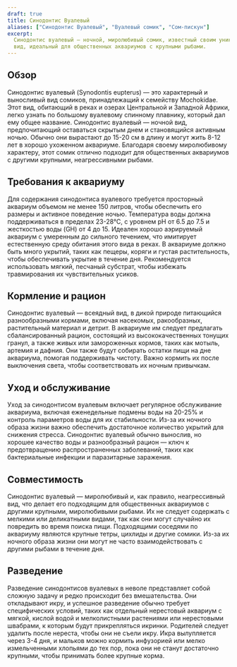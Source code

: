 ```yaml
---
draft: true
title: Синодонтис Вуалевый
aliases: ["Синодонтис Вуалевый", "Вуалевый сомик", "Сом-пискун"]
excerpt:
  Синодонтис вуалевый — ночной, миролюбивый сомик, известный своим уникальным вуалевым спинным плавником. Это выносливый
  вид, идеальный для общественных аквариумов с крупными рыбами.
---
```


## Обзор

Синодонтис вуалевый (Synodontis eupterus) — это характерный и выносливый вид сомиков, принадлежащий к семейству
Mochokidae. Этот вид, обитающий в реках и озерах Центральной и Западной Африки, легко узнать по большому вуалевому
спинному плавнику, который дал ему общее название. Синодонтис вуалевый — ночной вид, предпочитающий оставаться скрытым
днем и становящийся активным ночью. Обычно они вырастают до 15-20 см в длину и могут жить 8-12 лет в хорошо ухоженном
аквариуме. Благодаря своему миролюбивому характеру, этот сомик отлично подходит для общественных аквариумов с другими
крупными, неагрессивными рыбами.

## Требования к аквариуму

Для содержания синодонтиса вуалевого требуется просторный аквариум объемом не менее 150 литров, чтобы обеспечить его
размеры и активное поведение ночью. Температура воды должна поддерживаться в пределах 23-28°C, с уровнем pH от 6.5 до
7.5 и жесткостью воды (GH) от 4 до 15. Идеален хорошо аэрируемый аквариум с умеренным до сильного течением, что
имитирует естественную среду обитания этого вида в реках. В аквариуме должно быть много укрытий, таких как пещеры,
коряги и густая растительность, чтобы обеспечивать укрытие в течение дня. Рекомендуется использовать мягкий, песчаный
субстрат, чтобы избежать травмирования их чувствительных усиков.

## Кормление и рацион

Синодонтис вуалевый — всеядный вид, в дикой природе питающийся разнообразными кормами, включая насекомых, ракообразных,
растительный материал и детрит. В аквариуме им следует предлагать сбалансированный рацион, состоящий из
высококачественных тонущих гранул, а также живых или замороженных кормов, таких как мотыль, артемия и дафния. Они также
будут собирать остатки пищи на дне аквариума, помогая поддерживать чистоту. Важно кормить их после выключения света,
чтобы соответствовать их ночным привычкам.

## Уход и обслуживание

Уход за синодонтисом вуалевым включает регулярное обслуживание аквариума, включая еженедельные подмены воды на 20-25% и
контроль параметров воды для их стабильности. Из-за их ночного образа жизни важно обеспечить достаточное количество
укрытий для снижения стресса. Синодонтис вуалевый обычно вынослив, но хорошее качество воды и разнообразный рацион —
ключ к предотвращению распространенных заболеваний, таких как бактериальные инфекции и паразитарные заражения.

## Совместимость

Синодонтис вуалевый — миролюбивый и, как правило, неагрессивный вид, что делает его подходящим для общественных
аквариумов с другими крупными, миролюбивыми рыбами. Их не следует содержать с мелкими или деликатными видами, так как
они могут случайно их повредить во время поиска пищи. Подходящими соседями по аквариуму являются крупные тетры, цихлиды
и другие сомики. Из-за их ночного образа жизни они могут не часто взаимодействовать с другими рыбами в течение дня.

## Разведение

Разведение синодонтисов вуалевых в неволе представляет собой сложную задачу и редко происходит без вмешательства. Они
откладывают икру, и успешное разведение обычно требует специфических условий, таких как отдельный нерестовый аквариум с
мягкой, кислой водой и мелколистными растениями или нерестовыми швабрами, к которым будут прикрепляться икринки.
Родителей следует удалить после нереста, чтобы они не съели икру. Икра вылупляется через 3-4 дня, и мальков можно
кормить инфузорией или мелко измельченными хлопьями до тех пор, пока они не станут достаточно крупными, чтобы принимать
более крупные корма.
